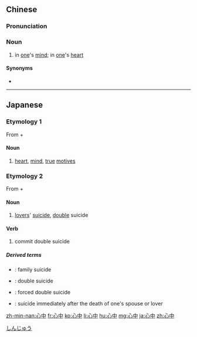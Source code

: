 ==Chinese==
{{zh-forms}}

===Pronunciation===
{{zh-pron
|m=xīnzhōng
|c=sam1 zung1
|h=pfs=sîm-chûng
|mn=sim-tiong
|cat=n
}}

===Noun===
{{zh-noun}}

# in [[one]]'s [[mind]]; in [[one]]'s [[heart]]

====Synonyms====
* {{zh-l|心裡/心裏/心里}}

{{zh-cat|Advanced}}

----

==Japanese==

===Etymology 1===
{{ja-kanjitab|しん|ちゅう|yomi=on}}
From {{m|ja|心|sc=Jpan|tr=shin||heart}} + {{m|ja|中|sc=Jpan|tr=chū||middle}}

====Noun====
{{ja-noun|しんちゅう}}

# [[heart]], [[mind]], [[true]] [[motive]]s

===Etymology 2===
{{ja-kanjitab|しん|ちゅう|k2=じゅう|yomi=on|r=y}}
From {{m|ja|心|sc=Jpan|tr=shin||heart}} + {{m|ja|中|sc=Jpan|tr=chū||middle}}

====Noun====
{{ja-noun|しんじゅう}}

# [[lover]]s' [[suicide]], [[double]] suicide

====Verb====
{{ja-verb-suru|しんじゅう}}

# commit double suicide

=====Derived terms=====
* {{ja-r|一家心中|いっか しんじゅう}}: family suicide
* {{ja-r|合意心中|ごうい しんじゅう}}: double suicide
* {{ja-r|無理心中|むり しんじゅう}}: forced double suicide
* {{ja-r|後追い心中|あと.おい しんじゅう}}: suicide immediately after the death of one's spouse or lover

[[Category:ja:Death|しんじゅう]]

[[zh-min-nan:心中]]
[[fr:心中]]
[[ko:心中]]
[[li:心中]]
[[hu:心中]]
[[mg:心中]]
[[ja:心中]]
[[zh:心中]]